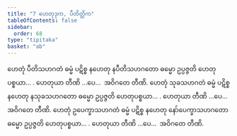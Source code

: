 ```yaml
---
title: "7 ဟေတုဒုက, ပီတိတ္တိက"
tableOfContents: false
sidebar:
  order: 68
type: "tipitaka"
basket: "ab"
---
```



<DynamicBreadcrumb />

<Division number="15">

<Paragraph number="41">
ဟေတုံ ပီတိသဟဂတံ ဓမ္မံ ပဋိစ္စ နဟေတု နပီတိသဟဂတော ဓမ္မော ဥပ္ပဇ္ဇတိ ဟေတုပစ္စယာ… . ဟေတုယာ တီဏိ …ပေ…  အဝိဂတေ တီဏိ.
</Paragraph>

<Paragraph number="42">
ဟေတုံ သုခသဟဂတံ ဓမ္မံ ပဋိစ္စ နဟေတု နသုခသဟဂတော ဓမ္မော ဥပ္ပဇ္ဇတိ ဟေတုပစ္စယာ… . ဟေတုယာ တီဏိ …ပေ…  အဝိဂတေ တီဏိ.
</Paragraph>

<Paragraph number="43">
ဟေတုံ ဥပေက္ခာသဟဂတံ ဓမ္မံ ပဋိစ္စ နဟေတု နော်ပေက္ခာသဟဂတော ဓမ္မော ဥပ္ပဇ္ဇတိ ဟေတုပစ္စယာ… . ဟေတုယာ တီဏိ …ပေ…  အဝိဂတေ တီဏိ.
</Paragraph>
</Division>